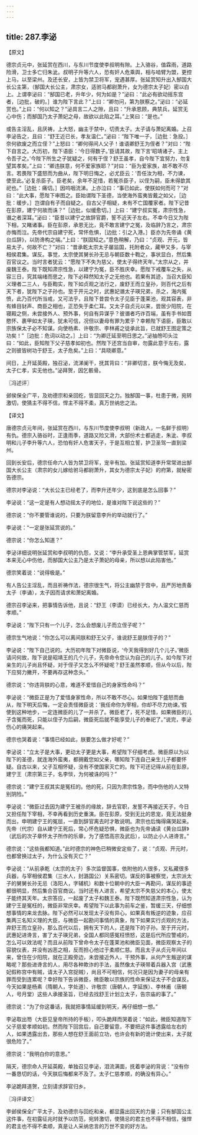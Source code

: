 ```yaml
---
---
---
```

title: 287.李泌
---



【原文】

德宗贞元中，张延赏在西川，与东川节度使李叔明有隙。上入骆谷，值霖雨，道路险滑，卫士多亡归朱泚。叔明子升等六人，恐有奸人危乘舆，相与啮臂为盟，更控上马，以至梁州。及还长安，上皆为禁卫将军，宠遇甚厚。张延赏知升出入郜国大长公主第，（郜国大长公主，肃宗女，适驸马都尉萧升，女为德宗太子妃）密以白上。上谓李泌曰：“郜国已老，升年少，何为如是？”泌曰：“此必有欲动摇东宫者，［边批，破的。］谁为陛下言此？”上曰：“卿勿问，第为朕察之。”泌曰：“必延赏也。”上曰：“何以知之？”泌具言二人之隙，且曰：“升承恩顾，典禁兵，延赏无心中伤；而郜国乃太子萧妃之母，故欲以此陷之耳。”上笑曰：“是也。”

或告主淫乱，且厌祷，上大怒，幽主于禁中，切责太子。太子请与萧妃离婚。上召李泌告之，且曰：“舒王近已长，孝友温仁。”泌曰：“陛下唯一子，［边批：急投。］奈何欲废之而立侄？”上怒曰：“卿何得间人父子！谁语卿舒王为侄者？”对曰：“陛下自言之。大历初，陛下语臣：‘今日得数子。’臣请其故，陛下言‘昭靖诸子，主上令吾子之。’今陛下所生之子犹疑之，何有于侄？舒王虽孝，自今陛下宜努力，勿复望其孝矣。”上曰：“卿违朕意，何不爱家族耶？”对曰：“臣为爱家族，故不敢不尽言。若畏陛下盛怒而为曲从，陛下明日悔之，必尤臣云：‘吾任汝为相，不力谏，使至此。’必复杀臣子。臣老矣，余年不足惜，若冤杀臣子，以侄为嗣，臣未得歆其祀也。”［边批：痛切。］因呜咽流涕。上亦泣曰：“事已如此，使朕如何而可？”对曰：“此大事，愿陛下审图之。臣始谓陛下圣德，当使海外蛮夷皆戴之如父，［边批：缓步。］岂谓自有子而自疑之。自古父子相疑，未有不亡国覆家者。陛下记昔在彭原，建宁何故而诛？”［边批，似缓愈切。］上曰：“建宁叔实冤，肃宗性急，谮之者深耳。”泌曰：“臣昔以建宁之故辞官爵，誓不近天子左右。不幸今日又为陛下相，又睹诸事。臣在彭原，承恩无比，竟不敢言建宁之冤，及临辞乃言之，肃宗亦悔而泣。先帝代宗自建宁死，常怀危惧，［边批：引之入港。］臣亦为先帝诵《黄台瓜辞》，以防谗构之端。”上曰：“朕固知之。”意色稍解，乃曰：“贞观、开元，皆易太子，何故不亡？”对曰：“昔承乾太宗太子屡监国，托附者众，藏甲又多，与宰相侯君集。谋反。事觉，太宗使其舅长孙无忌与朝臣数十鞫之，事状显白，然后集百官议之。当时言者犹云：“愿陛下不失为慈父，使太子得终天年。”太宗从之，并废魏王泰。陛下既知肃宗性急，以建宁为冤，臣不胜庆幸。愿陛下戒覆车之失，从容三日，究其端绪而思之，陛下必释然知太子之无他也。若果有其迹，当召大臣知义理者二三人，与臣鞫实，陛下如贞观之法行之，废舒王而立皇孙，则百代之后有天下者，犹陛下之子孙也。至于开元之时，武惠妃谮太子瑛兄弟，杀之，海内冤愤，此乃百代所当戒，又可法乎，且陛下昔尝令太子见臣于蓬莱池，观其容表，非有蜂目豺声、商臣之相也，正恐失于柔仁耳。又太子自贞元以来，尝居少阳院，在寝殿之侧，未尝接外人、预外事，何自有异谋乎？彼谮者巧诈百端，虽有手书如晋愍怀、裹甲如太子瑛，犹未可信，况但以妻母有罪为累乎？幸赖陛下语臣，臣敢以宗族保太子必不知谋。向使杨素、许敬宗、李林甫之徒承此旨，已就舒王图定策之功矣！”［边批：危词以动之。］上曰：“为卿迁延至明日思之。”泌抽笏叩头泣曰：“如此，臣知陛下父子慈孝如初也。然陛下还宫当自审，勿露此意于左右，露之则彼皆树功于舒王，太子危矣。”上曰：“具晓卿意。”

间日，上开延英殿，独召泌，流涕阑干，抚其背曰：“非卿切言，朕今悔无及矣，太子仁孝，实无他也。”泌拜贺，因乞骸骨。

〖冯述评〗

邺侯保全广平，及劝德宗和亲回纥，皆显回天之力。独郜国一事，杜患于微，宛转激切，使猜主不得不信，悍主不得不柔，真万世纳忠之法。

【译文】

唐德宗贞元年间，张延赏在西川，与东川节度使李叔明（新政人，一名鲜于叔明）有仇。德宗入骆谷时，正逢雨季，道路又险又滑，大部份术士都逃走，朱泚、李叔明和儿子李升等六人，恐怕有奸人危害天子，于是互相立誓，护卫圣驾一直到梁州。

回到长安后，德宗任命六人皆为禁卫将军，宠辛有加。张延赏知道李升常常进出郜国大长公主（肃宗的女儿嫁给驸马都尉萧升，其女为德宗太子妃）的府第，就秘密告德宗。

德宗对李泌说：“大长公主已经老了，而李升还年少，这到底是怎么回事？”

李泌说：“这一定是有人想动摇太子的地位，是谁对陛下说这些的？”

德宗说：“你不要管谁说的，只要为朕留意李升的举动就行了。”

李泌说：“一定是张延赏说的。”

德宗说：“你怎么知道？”

李泌详细说明张延赏和李叔明的仇怨，又说：“李升承受圣上恩典掌管禁军，延赏本来无心中伤他，而郜国大公主乃是太子萧妃的母亲，所以想以此陷害他。”

德宗笑着说：“说得极是。”

有人告公主淫乱，而且祈祷作法，德宗很生气，将公主幽禁于宫中，且严厉地责备太子（李诵），太子因而请求和萧妃离婚。

德宗召李泌来，把事情告诉他，且说：“舒王（李谟）已经长大，为人温文仁慈而孝顺。”

李泌说：“陛下只有一个儿子，怎么会想废儿子而立侄子呢？”

德宗生气地说：“你怎么可以离间朕和舒王父子，谁说舒王是朕侄子的？”

李泌说：“陛下自己说的。大历初年陛下对微臣说，‘今天我得到好几个儿子。’微臣请问何故，陛下说是昭靖王的几个儿子，先帝命令您认为自己的儿子。如今陛下对亲生的儿子尚且怀疑，对于侄子又怎么不怀疑呢？舒王虽然孝顺，但从今以后，陛下应努力撇开，不要再存这种念头。”

德宗说：“你违背朕的心意，难道不爱惜自己的身家性命吗？”

李泌说：“微臣正是为了爱惜身家性命，所以不敢不尽心。如果怕陛下盛怒而曲从，陛下明天后悔，一定会责怪微臣说：‘我任命你为宰相，你却不尽力劝谏。’假使到这种地步，一定连微臣的儿了一并杀了。微臣老了，死不足惜，如果微臣的儿子含冤而死，只能以侄子为后嗣，微臣死后就不能享受儿子的奉祀了。”说完，李泌伤心的痛哭起来。

德宗也哭着说：“事情已经如此，朕要怎么做才好呢？”

李泌说：“立太子是大事，更动太子更是大事，希望陛下仔细考虑。微臣原以为以陛下的圣德，就连海外蛮夷，都拥戴您如父亲，哪知陛下连自己亲生儿子都要怀疑。自古以来，父子互相怀疑，没有不使国家灭亡的。陛下可还记得从前在彭原，建宁王（肃宗第三子，名李惔，为何被诛的吗？”

德宗说：“建宁王叔其实是冤枉的。他的死，只因为肃宗性急，而中伤他的人又特别阴险。”

李泌说：“微臣过去因为建宁王被杀的缘故，辞去官职，发誓不再接近天子，今日又担任陛下宰相，不幸再看到历史重演。臣在彭原，受到无比的恩宠，竟无法挺身而出，申明建宁王的冤屈，一直到辞官离去时才敢说明。肃宗也后悔得痛哭起来。先帝（代宗）自从建宁王死后，常心怀危疑恐惧，微臣也为先帝诵读《黄台瓜辞》（武后的次子章怀太子所作的乐章，为了感悟高宗及武后），以防止小人进谗言。”

德宗说：“这些我都知道。”此时德宗的神色已稍微安定些了，说：“贞观、开元时，也都曾换过太子，为什么没有灭亡？”

李泌说：“从前承乾（太宗的太子）多次监督国事，依附他的人很多，又私藏很多兵器，与宰相侯君集（三水人，封潞国公）关系密切。谋反的事被察觉，太宗派太子的舅舅长孙无忌（洛阳人，字辅机）和数十位朝中的大臣一再勘问，谋反的事迹都很明显，然后集合百官商议。当时还有人进言，希望太宗不失慈父的本心，使太子能终其天年。太宗答应，一起废了太子和魏王泰。陛下既然知道肃宗性急，认为建宁王是冤枉的，微臣非常庆幸。希望陛下以此事为前车之鉴，暂缓三天，仔细想想事情的来龙去脉。陛下必然可以发现太子没有异心。如果真有叛逆的迹象，应召集两三名知义理的大臣，与微臣一起勘问事情的真象，陛下如果实行贞观的方法，弃舒王而立皇孙，那么百代以后，拥有天下的人，还是陛下的子孙。至于开元时，武惠妃进谗言，害了太子瑛兄弟，全国人都同感冤枉愤怒，这是后代所应警戒的，怎么可以效法呢？而且从前陛下曾命令太子在蓬莱池和微臣见面，微臣观察太子的容貌仪表，并没有凶恶之相，反而担心他过于柔顺仁慈。而且太子从贞元年间以来，曾住在少阳院，就在正殿旁边，未尝接近外人，干预外事，从何产生叛逆的谋略呢？那些进谗言的人，用尽各种欺诈的手法，虽然像太子瑛带着兵器入宫（武惠妃假称宫中有贼，请太子入宫捉贼），尚且不可相信，何况只是因为妻子的母亲有罪而受到连累呢？幸好陛下告诉微臣，微臣敢以宗族的性命来保证太子不会谋反。今天如果是杨素（隋朝人，字处道）、许敬宗（唐朝人，字延族）、李林甫（唐朝人，号月堂）这些人承接圣旨，已经去找舒王计划立太子，告宗庙的事了。”

德宗说：“为了你这番话，我就把事情延缓到明天，再仔细想一想。”

李泌取出笏（大臣见皇帝所持的手板），叩头跪拜而哭着说：“如此，微臣知道陛下父子慈爱孝顺如初。然而陛下回宫后，自己要留意，不要把这件事透露给左右的人，如果透露出去，那些人想在舒王面前立功，也许会有新的诡计使出来，太子就很危险了。”

德宗说：“我明白你的意思。”

隔天，德宗命人开延英殿，单独召见李泌，泪流满面，抚着李泌的背说：“没有你一番恳切的话，今天朕后悔都来不及了。太子仁慈孝顺，的确没有异心。”

李泌跪拜道贺，立刻请求辞官归乡。

〖冯评译文〗

李邺侯保全广平太子，及劝德宗与回纥和亲，都显露出回天的力量；只有郜国公主这件事，在初露征兆时就予以防范，宛转激切，使猜忌的君主也不得不相信，强悍的君主也不得不柔顺，真是让人采纳忠言的万世不变的好方法。